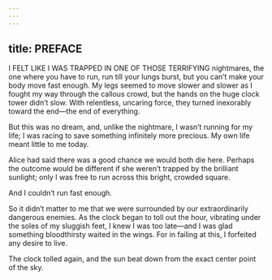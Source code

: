 ```yaml
---
---
---
```

title: PREFACE
---








I FELT LIKE I WAS TRAPPED IN ONE OF THOSE TERRIFYING nightmares, the one where you have to run, run till your lungs burst, but you can’t make your body move fast enough. My legs seemed to move slower and slower as I fought my way through the callous crowd, but the hands on the huge clock tower didn’t slow. With relentless, uncaring force, they turned inexorably toward the end—the end of everything.

But this was no dream, and, unlike the nightmare, I wasn’t running for my life; I was racing to save something infinitely more precious. My own life meant little to me today.

Alice had said there was a good chance we would both die here. Perhaps the outcome would be different if she weren’t trapped by the brilliant sunlight; only I was free to run across this bright, crowded square.

And I couldn’t run fast enough.

So it didn’t matter to me that we were surrounded by our extraordinarily dangerous enemies. As the clock began to toll out the hour, vibrating under the soles of my sluggish feet, I knew I was too late—and I was glad something bloodthirsty waited in the wings. For in failing at this, I forfeited any desire to live.

The clock tolled again, and the sun beat down from the exact center point of the sky.


